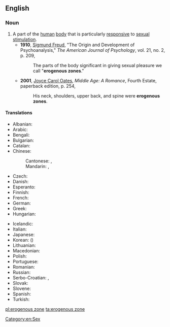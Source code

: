 ==English==

===Noun===
{{wikipedia}}
{{en-noun}}

# A part of the [[human]] [[body]] that is particularly [[responsive]] to [[sexual]] [[stimulation]].
#* '''1910''', [[w:Sigmund_Freud|Sigmund Freud]], "The Origin and Development of Psychoanalysis," ''The American Journal of Psychology'', vol. 21, no. 2, p. 209,
#*: The parts of the body significant in giving sexual pleasure we call "'''erogenous zones'''."
#* '''2001''', [[w:Joyce Carol Oates|Joyce Carol Oates]], ''Middle Age: A Romance'', Fourth Estate, paperback edition, p. 254,
#*: His neck, shoulders, upper back, and spine were '''erogenous zones'''.

====Translations====
{{trans-top|erogenous zone}}
* Albanian: {{t|sq|zonë erogjene|f}}
* Arabic: {{t|ar|مِنْطَقَة اَلشَّهْوَة اَلْجِنْسِيَّة|f|tr=minṭaqat aš-šahwa l-jinsiyya}}
* Bengali: {{t|bn|কামোদ্দীপক অঙ্গপ্রত্যঙ্গ|tr=kamoddipôk ôngôprôttôngô|sc=Beng}}
* Bulgarian: {{t|bg|ерогенна зона|f|sc=Cyrl}}
* Catalan: {{t|ca|zona erògena|f}}
* Chinese:
*: Cantonese: {{t|yue|性感帶}}, {{t|yue|性感带|tr=sing3 gam2 daai3}}
*: Mandarin: {{t|cmn|性感帶}}, {{t|cmn|性感带|tr=xìnggǎndài}}
* Czech: {{t|cs|erotogenní zóna|f}}
* Danish: {{t|da|erogen zone}}
* Esperanto: {{t|eo|erotogena zono}}
* Finnish: {{t|fi|erogeeninen alue}}
* French: {{t+|fr|zone érogène|f}}
* German: {{t|de|erogene Zone|f}}
* Greek: {{t|el|ερωτογενή ζώνη|f}}
* Hungarian: {{t|hu|erogén zóna}}
{{trans-mid}}
* Icelandic: {{t|is|kynnæmissvæði|n}}
* Italian: {{t|it|zona erogena|f}}
* Japanese: {{t|ja|性感帯|tr=せいかんたい, seikantai}}
* Korean: {{t|ko|성감대}} ({{t|ko|性感帶}})
* Lithuanian: {{t|lt|erogeninė zona|f}}
* Macedonian: {{t|mk|ерогена зона|f|tr=erogéna zóna}}
* Polish: {{t+|pl|strefa erogenna|f}}
* Portuguese: {{t|pt|zona erógena|f}}
* Romanian: {{t|ro|zonă erogenă|f}}
* Russian: {{t|ru|эроге́нная зо́на|f}}
* Serbo-Croatian: {{t|sh|erogena zona|f}}, {{t|sh|ерогена зона|f}}
* Slovak: {{t|sk|erotogénna zóna|f}}
* Slovene: {{t|sl|erogena cona|f}}
* Spanish: {{t|es|zona erógena|f}}
* Turkish: {{t|tr|erojen bölge}}
{{trans-bottom}}

[[Category:en:Sex]]

[[pl:erogenous zone]]
[[ta:erogenous zone]]